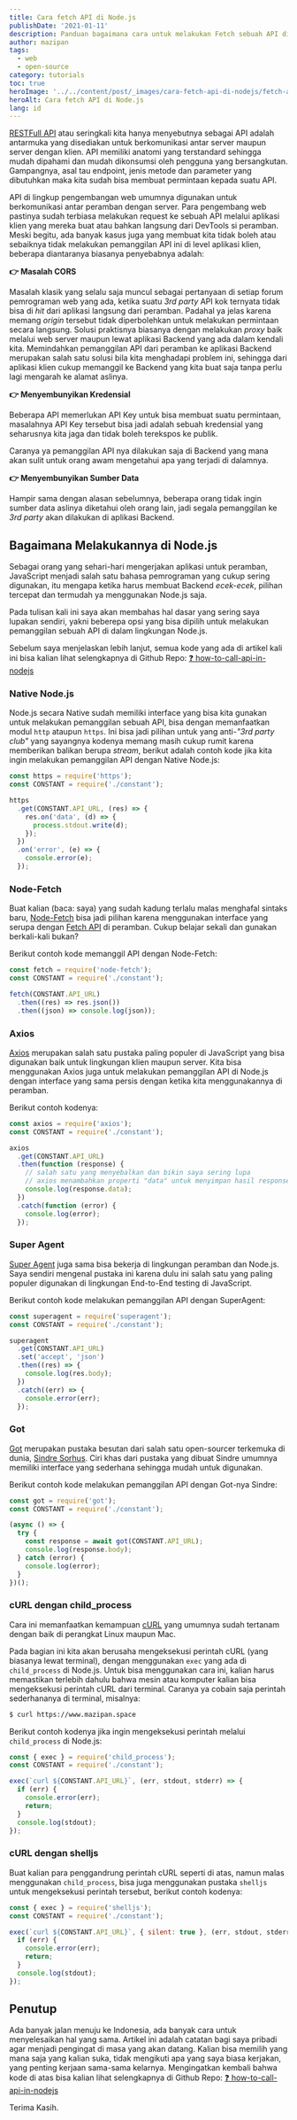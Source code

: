 ```yaml
---
title: Cara fetch API di Node.js
publishDate: '2021-01-11'
description: Panduan bagaimana cara untuk melakukan Fetch sebuah API di lingkungan Node.js
author: mazipan
tags:
  - web
  - open-source
category: tutorials
toc: true
heroImage: '../../content/post/_images/cara-fetch-api-di-nodejs/fetch-api-nodejs.jpg'
heroAlt: Cara fetch API di Node.js
lang: id
---
```


[RESTFull API](https://www.smashingmagazine.com/2018/01/understanding-using-rest-api/) atau seringkali kita hanya menyebutnya sebagai API adalah antarmuka yang disediakan untuk berkomunikasi antar server maupun server dengan klien. API memiliki anatomi yang terstandard sehingga mudah dipahami dan mudah dikonsumsi oleh pengguna yang bersangkutan. Gampangnya, asal tau endpoint, jenis metode dan parameter yang dibutuhkan maka kita sudah bisa membuat permintaan kepada suatu API.

API di lingkup pengembangan web umumnya digunakan untuk berkomunikasi antar peramban dengan server. Para pengembang web pastinya sudah terbiasa melakukan request ke sebuah API melalui aplikasi klien yang mereka buat atau bahkan langsung dari DevTools si peramban. Meski begitu, ada banyak kasus juga yang membuat kita tidak boleh atau sebaiknya tidak melakukan pemanggilan API ini di level aplikasi klien, beberapa diantaranya biasanya penyebabnya adalah:

**👉 Masalah CORS**

Masalah klasik yang selalu saja muncul sebagai pertanyaan di setiap forum pemrograman web yang ada, ketika suatu _3rd party_ API kok ternyata tidak bisa di _hit_ dari aplikasi langsung dari peramban.
Padahal ya jelas karena memang _origin_ tersebut tidak diperbolehkan untuk melakukan permintaan secara langsung.
Solusi praktisnya biasanya dengan melakukan _proxy_ baik melalui web server maupun lewat aplikasi Backend yang ada dalam kendali kita.
Memindahkan pemanggilan API dari peramban ke aplikasi Backend merupakan salah satu solusi bila kita menghadapi problem ini, sehingga dari aplikasi klien cukup memanggil ke Backend yang kita buat saja tanpa perlu lagi mengarah ke alamat aslinya.

**👉 Menyembunyikan Kredensial**

Beberapa API memerlukan API Key untuk bisa membuat suatu permintaan, masalahnya API Key tersebut bisa jadi adalah sebuah kredensial yang seharusnya kita jaga dan tidak boleh terekspos ke publik.

Caranya ya pemanggilan API nya dilakukan saja di Backend yang mana akan sulit untuk orang awam mengetahui apa yang terjadi di dalamnya.

**👉 Menyembunyikan Sumber Data**

Hampir sama dengan alasan sebelumnya, beberapa orang tidak ingin sumber data aslinya diketahui oleh orang lain, jadi segala pemanggilan ke _3rd party_ akan dilakukan di aplikasi Backend.

## Bagaimana Melakukannya di Node.js

Sebagai orang yang sehari-hari mengerjakan aplikasi untuk peramban, JavaScript menjadi salah satu bahasa pemrograman yang cukup sering digunakan, itu mengapa ketika harus membuat Backend _ecek-ecek_, pilihan tercepat dan termudah ya menggunakan Node.js saja.

Pada tulisan kali ini saya akan membahas hal dasar yang sering saya lupakan sendiri, yakni beberepa opsi yang bisa dipilih untuk melakukan pemanggilan sebuah API di dalam lingkungan Node.js.

Sebelum saya menjelaskan lebih lanjut, semua kode yang ada di artikel kali ini bisa kalian lihat selengkapnya di Github Repo: [❓ how-to-call-api-in-nodejs](https://github.com/mazipan/how-to-call-api-in-nodejs)

### Native Node.js

Node.js secara Native sudah memiliki interface yang bisa kita gunakan untuk melakukan pemanggilan sebuah API, bisa dengan memanfaatkan modul `http` ataupun `https`.
Ini bisa jadi pilihan untuk yang anti-_"3rd party club"_ yang sayangnya kodenya memang masih cukup rumit karena memberikan balikan berupa _stream_, berikut adalah contoh kode jika kita ingin melakukan pemanggilan API dengan Native Node.js:

```js title=sample.js
const https = require('https');
const CONSTANT = require('./constant');

https
  .get(CONSTANT.API_URL, (res) => {
    res.on('data', (d) => {
      process.stdout.write(d);
    });
  })
  .on('error', (e) => {
    console.error(e);
  });
```

### Node-Fetch

Buat kalian (baca: saya) yang sudah kadung terlalu malas menghafal sintaks baru, [Node-Fetch](https://www.npmjs.com/package/node-fetch) bisa jadi pilihan karena menggunakan interface yang serupa dengan [Fetch API](https://developer.mozilla.org/en-US/docs/Web/API/Fetch_API/Using_Fetch) di peramban.
Cukup belajar sekali dan gunakan berkali-kali bukan?

Berikut contoh kode memanggil API dengan Node-Fetch:

```js title=sample.js
const fetch = require('node-fetch');
const CONSTANT = require('./constant');

fetch(CONSTANT.API_URL)
  .then((res) => res.json())
  .then((json) => console.log(json));
```

### Axios

[Axios](https://github.com/axios/axios) merupakan salah satu pustaka paling populer di JavaScript yang bisa digunakan baik untuk lingkungan klien maupun server.
Kita bisa menggunakan Axios juga untuk melakukan pemanggilan API di Node.js dengan interface yang sama persis dengan ketika kita menggunakannya di peramban.

Berikut contoh kodenya:

```js title=sample.js
const axios = require('axios');
const CONSTANT = require('./constant');

axios
  .get(CONSTANT.API_URL)
  .then(function (response) {
    // salah satu yang menyebalkan dan bikin saya sering lupa
    // axios menambahkan properti "data" untuk menyimpan hasil response nya
    console.log(response.data);
  })
  .catch(function (error) {
    console.log(error);
  });
```

### Super Agent

[Super Agent](https://github.com/visionmedia/superagent) juga sama bisa bekerja di lingkungan peramban dan Node.js.
Saya sendiri mengenal pustaka ini karena dulu ini salah satu yang paling populer digunakan di lingkungan End-to-End testing di JavaScript.

Berikut contoh kode melakukan pemanggilan API dengan SuperAgent:

```js title=sample.js
const superagent = require('superagent');
const CONSTANT = require('./constant');

superagent
  .get(CONSTANT.API_URL)
  .set('accept', 'json')
  .then((res) => {
    console.log(res.body);
  })
  .catch((err) => {
    console.error(err);
  });
```

### Got

[Got](https://github.com/sindresorhus/got) merupakan pustaka besutan dari salah satu open-sourcer terkemuka di dunia, [Sindre Sorhus](https://github.com/sindresorhus).
Ciri khas dari pustaka yang dibuat Sindre umumnya memiliki interface yang sederhana sehingga mudah untuk digunakan.

Berikut contoh kode melakukan pemanggilan API dengan Got-nya Sindre:

```js title=sample.js
const got = require('got');
const CONSTANT = require('./constant');

(async () => {
  try {
    const response = await got(CONSTANT.API_URL);
    console.log(response.body);
  } catch (error) {
    console.log(error);
  }
})();
```

### cURL dengan child_process

Cara ini memanfaatkan kemampuan [cURL](https://curl.se/) yang umumnya sudah tertanam dengan baik di perangkat Linux maupun Mac.

Pada bagian ini kita akan berusaha mengeksekusi perintah cURL (yang biasanya lewat terminal), dengan menggunakan `exec` yang ada di `child_process` di Node.js.
Untuk bisa menggunakan cara ini, kalian harus memastikan terlebih dahulu bahwa mesin atau komputer kalian bisa mengeksekusi perintah cURL dari terminal.
Caranya ya cobain saja perintah sederhananya di terminal, misalnya:

```bash title=terminal
$ curl https://www.mazipan.space
```

Berikut contoh kodenya jika ingin mengeksekusi perintah melalui `child_process` di Node.js:

```js title=sample.js
const { exec } = require('child_process');
const CONSTANT = require('./constant');

exec(`curl ${CONSTANT.API_URL}`, (err, stdout, stderr) => {
  if (err) {
    console.error(err);
    return;
  }
  console.log(stdout);
});
```

### cURL dengan shelljs

Buat kalian para penggandrung perintah cURL seperti di atas, namun malas menggunakan `child_process`, bisa juga menggunakan pustaka `shelljs` untuk mengeksekusi perintah tersebut, berikut contoh kodenya:

```js title=sample.js
const { exec } = require('shelljs');
const CONSTANT = require('./constant');

exec(`curl ${CONSTANT.API_URL}`, { silent: true }, (err, stdout, stderr) => {
  if (err) {
    console.error(err);
    return;
  }
  console.log(stdout);
});
```

## Penutup

Ada banyak jalan menuju ke Indonesia, ada banyak cara untuk menyelesaikan hal yang sama.
Artikel ini adalah catatan bagi saya pribadi agar menjadi pengingat di masa yang akan datang.
Kalian bisa memilih yang mana saja yang kalian suka, tidak mengikuti apa yang saya biasa kerjakan, yang penting kerjaan sama-sama kelarnya.
Mengingatkan kembali bahwa kode di atas bisa kalian lihat selengkapnya di Github Repo: [❓ how-to-call-api-in-nodejs](https://github.com/mazipan/how-to-call-api-in-nodejs)

Terima Kasih.
